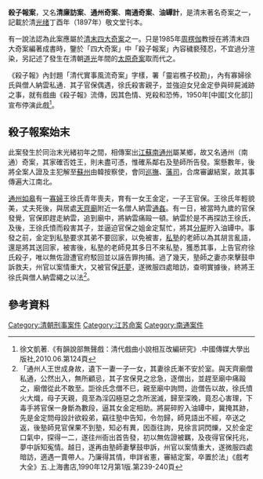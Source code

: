 '''殺子報案'''，又名'''清廉訪案'''、'''通州奇案'''、'''南通奇案'''、'''油罈計'''，是清末著名奇案之一，記載於清[[光绪|光绪]]丁酉年（1897年）敬文堂刊本。

有一說法認為此案應屬於[[清末四大奇案|清末四大奇案]]之一。只是1985年[[周楞伽|周楞伽]]教授在將清末四大奇案編著成書時，鑒於「四大奇案」中「殺子報案」內容穢褻殘忍，不宜過分渲染，另記述了發生在清朝[[道光|道光]]年間的[[太原奇案|太原奇案]]取而代之。

《殺子報》內封題「清代實事風流奇案」字樣，署「靈岩樵子校勘」，內有寡婦徐氏與僧人納雲私通．其子官保偶遇，徐氏殺害親子，並強迫女兒金定參與碎屍滅跡之事，就有戲曲《殺子報》流傳，因其色情、兇殺和恐怖，1950年[中國[文化部]]宣布停演此戲<ref>徐文凱著.《有韻說部無聲戲：清代戲曲小說相互改編研究》.中國傳媒大學出版社,2010.06.第124頁</ref>。

==殺子報案始末==

此案發生於同治末光緒初年之間，相傳案出[[江蘇省_(清)|江蘇]][[通州直隶州|南通州]]屬某鄉，故又名通州（南通）奇案，其家確否姓王，則未盡可憑，惟確系鄰右及塾師所告發。案懸數年，後將全案人證及主犯解至[[蘇州|蘇州]]由韓按察使，會同[[巡撫|巡撫]]、[[藩司|藩司]]，合席審讞結案，故其事傳遍大江南北。

[[通州区_(南通市)|通州]][[如皋|如皋]]有一[[寡婦|寡婦]]王徐氏青年喪夫，育有一女王金定，一子王官保。王徐氏年輕貌美，丈夫死後，與居處[[东岳庙|天齊廟]]附近一名僧人納雲[[通姦|通姦]]。有一日，被當時九歲的官保發覺，官保即趕走納雲，追到廟中，將納雲痛毆一頓。納雲於是不再探訪王徐氏，及後，王徐氏憤而殺害其子，並逼迫官保之姐金定幫忙，將其[[分屍|分屍]]貯入油罈中。事發之前，金定到私塾要求其弟不要回家，以免被害，[[私塾|私塾]]的老師以為其胡言亂語，還是將其送回家，被害後，私塾的老師見其多日不來私塾，獲悉其事，上告官府徐氏殺子，唯以無佐證遭官府駁回並以誣告罪拘捕。過了幾天，塾師之妻亦來擊鼓申訴救夫，州官以案情重大，又被官保[[託夢|託夢]]，遂微服四處暗訪，查明實據後，終將王徐氏與僧人納雲繩之以法<ref>「通州人王世成身故，遺下一妻一子一女，其妻徐氏漸不安於室。與天齊廟僧私通，公然出入，無所顧忌，其子宮保見之忿急，逐僧出，並趕至廟中痛毆之，廟僧從此不敢至。詎徐氏念僧不巳，親至廟中詢問，迨僧告以故，徐氏憤火大熾，母子天親，竟至為淫囚極惡之念所泯滅，歸至深晚，竟忍心害理，下毒手將官保一身斷為數段，逼其女金定相助。將屍碎貯入油罈中，冀掩其跡，先是金定問母設計欲殺弟，竊往塾中告知，令勿歸，師見語出不經，卒送之返，後塾師見官保果不到塾，知必有異，因亟往詢，見徐言詞閃爍，又於金定口氣中，探得一二，遂往州衙出首告發，初以無佐證被羈，及夜得官保托兆，夢中訴知寃情。越日，遂再由塾師妻擊鼓申訴，州官以案情重大，遂微服四處暗訪，適遇一賣帶人。乃廉得其情，申詳省憲，審結定案，卒置於法」《戲考大全》五.上海書店,1990年12月第1版.第239-240頁</ref>。

== 參考資料 ==
{{reflist}}
{{清末四大奇案}}

[[Category:清朝刑事案件|Category:清朝刑事案件]]
[[Category:江苏命案|Category:江苏命案]]
[[Category:南通案件|Category:南通案件]]